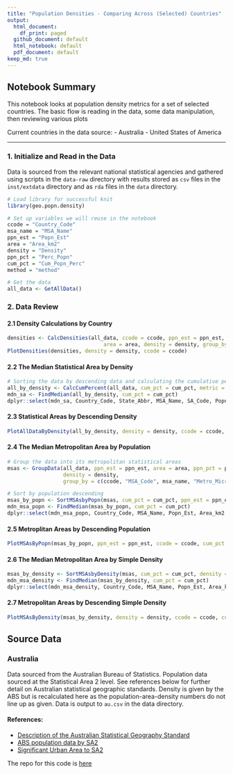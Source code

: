 ```yaml
---
title: "Population Densities - Comparing Across (Selected) Countries"
output:
  html_document:
    df_print: paged
  github_document: default
  html_notebook: default
  pdf_document: default
keep_md: true
---
```


## Notebook Summary 
This notebook looks at population density metrics for a set of selected countries.
The basic flow is reading in the data, some data manipulation, then reviewing
various plots

Current countries in the data source:
- Australia
- United States of America

---
  
### 1. Initialize and Read in the Data
Data is sourced from the relevant national statistical agencies and gathered
using scripts in the `data-raw` directory with results stored as `csv` files in
the `inst/extdata` directory and as `rda` files in the `data` directory.

```r
# Load library for successful knit
library(geo.popn.density)

# Set up variables we will reuse in the notebook
ccode = "Country_Code"
msa_name = "MSA_Name"
ppn_est = "Popn_Est"
area = "Area_km2"
density = "Density"
ppn_pct = "Perc_Popn"
cum_pct = "Cum_Popn_Perc"
method = "method"

# Get the data
all_data <- GetAllData()
```

### 2. Data Review
#### 2.1 Density Calculations by Country
```r
densities <- CalcDensities(all_data, ccode = ccode, ppn_est = ppn_est,
                               area = area, density = density, group_by = ccode)
PlotDensities(densities, density = density, ccode = ccode)
```

#### 2.2 The Median Statistical Area by Density
```r
# Sorting the data by descending data and calculating the cumulative percentage population to find the median
all_by_density <- CalcCumPercent(all_data, cum_pct = cum_pct, metric = ppn_est, sort_by = density, group_by = ccode)
mdn_sa <- FindMedian(all_by_density, cum_pct = cum_pct)
dplyr::select(mdn_sa, Country_Code, State_Abbr, MSA_Name, SA_Code, Popn_Est, Area_km2, Density, Cum_Popn_Perc)
```

#### 2.3 Statistical Areas by Descending Density
```r
PlotAllDataByDensity(all_by_density, density = density, ccode = ccode, cum_pct = cum_pct)
```

#### 2.4 The Median Metropolitan Area by Population
```r
# Group the data into its metropolitan statistical areas
msas <- GroupData(all_data, ppn_est = ppn_est, area = area, ppn_pct = ppn_pct,
                  density = density,
                  group_by = c(ccode, "MSA_Code", msa_name, "Metro_Micro"))

# Sort by population descending
msas_by_popn <- SortMSAsbyPopn(msas, cum_pct = cum_pct, ppn_est = ppn_est, ppn_pct = ppn_pct, msa_name = msa_name, group_by = ccode)
mdn_msa_popn <- FindMedian(msas_by_popn, cum_pct = cum_pct)
dplyr::select(mdn_msa_popn, Country_Code, MSA_Name, Popn_Est, Area_km2, Density, Cum_Popn_Perc)
```

#### 2.5 Metroplitan Areas by Descending Population
```r
PlotMSAsByPopn(msas_by_popn, ppn_est = ppn_est, ccode = ccode, cum_pct = cum_pct)
```

#### 2.6 The Median Metropolitan Area by Simple Density
```r
msas_by_density <- SortMSAsbyDensity(msas, cum_pct = cum_pct, density = density, ppn_pct = ppn_pct, group_by = ccode)
mdn_msa_density <- FindMedian(msas_by_density, cum_pct = cum_pct)
dplyr::select(mdn_msa_density, Country_Code, MSA_Name, Popn_Est, Area_km2, Density, Cum_Popn_Perc)
```

#### 2.7 Metropolitan Areas by Descending Simple Density
```r
PlotMSAsByDensity(msas_by_density, density = density, ccode = ccode, cum_pct = cum_pct)
```

## Source Data
### Australia
Data sourced from the Australian Bureau of Statistics. Population data sourced
at the Statistical Area 2 level. See references below for further detail on
Australian statistical geographic standards. Density is given by the ABS but
is recalculated here as the population-area-density numbers do not line up as
given. Data is output to `au.csv` in the data directory.

#### References:
* [Description of the Australian Statistical Geography Standard](https://www.abs.gov.au/statistics/standards/australian-statistical-geography-standard-asgs-edition-3/jul2021-jun2026#asgs-diagram)
* [ABS population data by SA2](https://www.abs.gov.au/statistics/people/population/regional-population/2020-21#data-download)
* [Significant Urban Area to SA2](https://www.abs.gov.au/AUSSTATS/abs@.nsf/DetailsPage/1270.0.55.004July%202016?OpenDocument)

The repo for this code is [here](https://github.com/qwertytam/geo.popn.density)

